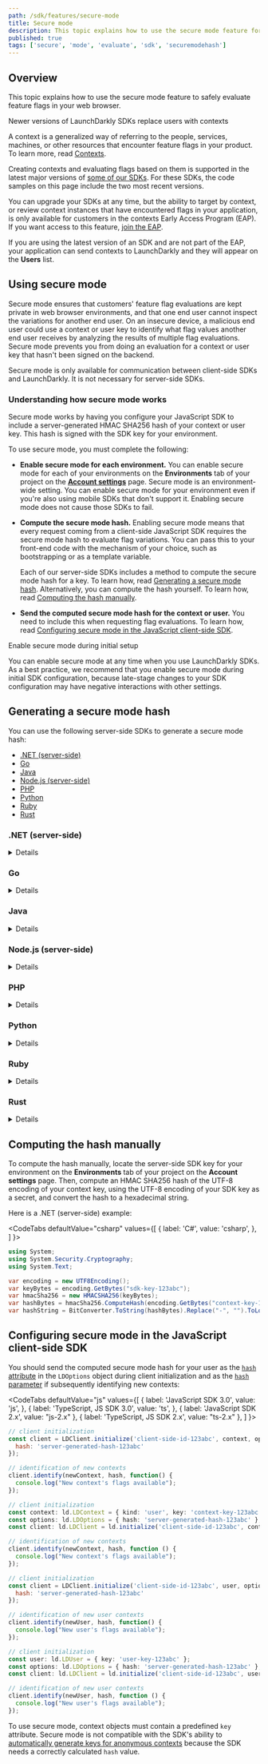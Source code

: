 ```yaml
---
path: /sdk/features/secure-mode
title: Secure mode
description: This topic explains how to use the secure mode feature for safely evaluating feature flags in your web browser.
published: true
tags: ['secure', 'mode', 'evaluate', 'sdk', 'securemodehash']
---
```


## Overview

This topic explains how to use the secure mode feature to safely evaluate feature flags in your web browser.

<Callout intent="info">
<CalloutTitle>Newer versions of LaunchDarkly SDKs replace users with contexts</CalloutTitle>
<CalloutDescription>

A context is a generalized way of referring to the people, services, machines, or other resources that encounter feature flags in your product. To learn more, read [Contexts](/home/contexts).

Creating contexts and evaluating flags based on them is supported in the latest major versions of [some of our SDKs](/sdk). For these SDKs, the code samples on this page include the two most recent versions.

You can upgrade your SDKs at any time, but the ability to target by context, or review context instances that have encountered flags in your application, is only available for customers in the contexts Early Access Program (EAP). If you want access to this feature, [join the EAP](https://launchdarkly.com/eap).

If you are using the latest version of an SDK and are not part of the EAP, your application can send contexts to LaunchDarkly and they will appear on the **Users** list.

</CalloutDescription>
</Callout>

## Using secure mode

Secure mode ensures that customers' feature flag evaluations are kept private in web browser environments, and that one end user cannot inspect the variations for another end user. On an insecure device, a malicious end user could use a context or user key to identify what flag values another end user receives by analyzing the results of multiple flag evaluations. Secure mode prevents you from doing an evaluation for a context or user key that hasn't been signed on the backend.

Secure mode is only available for communication between client-side SDKs and LaunchDarkly. It is not necessary for server-side SDKs.

### Understanding how secure mode works

Secure mode works by having you configure your JavaScript SDK to include a server-generated HMAC SHA256 hash of your context or user key. This hash is signed with the SDK key for your environment.

To use secure mode, you must complete the following:

* **Enable secure mode for each environment.** You can enable secure mode for each of your environments on the **Environments** tab of your project on the [**Account settings**](https://app.launchdarkly.com/settings/projects) page. Secure mode is an environment-wide setting. You can enable secure mode for your environment even if you're also using mobile SDKs that don't support it. Enabling secure mode does not cause those SDKs to fail.

* **Compute the secure mode hash.** Enabling secure mode means that every request coming from a client-side JavaScript SDK requires the secure mode hash to evaluate flag variations. You can pass this to your front-end code with the mechanism of your choice, such as bootstrapping or as a template variable.

  Each of our server-side SDKs includes a method to compute the secure mode hash for a key. To learn how, read [Generating a secure mode hash](#generating-a-secure-mode-hash). Alternatively, you can compute the hash yourself. To learn how, read [Computing the hash manually](#computing-the-hash-manually).

* **Send the computed secure mode hash for the context or user.** You need to include this when requesting flag evaluations. To learn how, read [Configuring secure mode in the JavaScript client-side SDK](#configuring-secure-mode-in-the-javascript-client-side-sdk).

<Callout intent="info">
<CalloutTitle>Enable secure mode during initial setup</CalloutTitle>
<CalloutDescription>

You can enable secure mode at any time when you use LaunchDarkly SDKs. As a best practice, we recommend that you enable secure mode during initial SDK configuration, because late-stage changes to your SDK configuration may have negative interactions with other settings.

</CalloutDescription>
</Callout>

## Generating a secure mode hash

You can use the following server-side SDKs to generate a secure mode hash:

* [.NET (server-side)](#net-server-side)
* [Go](#go)
* [Java](#java)
* [Node.js (server-side)](#nodejs-server-side)
* [PHP](#php)
* [Python](#python)
* [Ruby](#ruby)
* [Rust](#rust)

### .NET (server-side)

<Details summary="Expand .NET (server-side) code sample">

The [`SecureModeHash`](https://launchdarkly.github.io/dotnet-server-sdk/api/LaunchDarkly.Sdk.Server.LdClient.html#LaunchDarkly_Sdk_Server_LdClient_SecureModeHash_) method computes an HMAC signature of a context signed with the client's SDK key.

Here is the method:

<CodeTabs
  defaultValue="csharp"
  values={[
    { label: 'C#, .NET SDK 7.0', value: 'csharp', },
    { label: 'C#, .NET SDK 6.x', value: 'csharp-6.x', },
  ]
}>
<CodeTabItem value="csharp">

```csharp
var hash = client.SecureModeHash(context);
```

</CodeTabItem>
<CodeTabItem value="csharp-6.x">

```csharp
var hash = client.SecureModeHash(user);
```

</CodeTabItem>
</CodeTabs>
</Details>

### Go

<Details summary="Expand Go code sample">

The [`SecureModeHash`](https://pkg.go.dev/github.com/launchdarkly/go-server-sdk/v6#LDClient.SecureModeHash) method computes an HMAC signature of a context signed with the client's SDK key.

Here is the method:

<CodeTabs
  defaultValue="go"
  values={[
    { label: 'Go SDK v6.0', value: 'go', },
    { label: 'Go SDK v5.x', value: 'go-v5' }
  ]
}>
<CodeTabItem value="go">

```go
client.SecureModeHash(context)
```

</CodeTabItem>
<CodeTabItem value="go-v5">

```go
client.SecureModeHash(user)
```

</CodeTabItem>
</CodeTabs>
</Details>

### Java

<Details summary="Expand Java code sample">

The [`secureModeHash`](https://javadoc.io/doc/com.launchdarkly/launchdarkly-java-server-sdk/latest/com/launchdarkly/sdk/server/LDClient.html#secureModeHash(com.launchdarkly.sdk.LDContext)) method computes an HMAC signature of a context signed with the client's SDK key.

Here is the method:

<CodeTabs
  defaultValue="java"
  values={[
    { label: 'Java SDK v6.0', value: 'java', },
    { label: 'Java SDK v5.x', value: 'java-v5', },
  ]
}>
<CodeTabItem value="java">

```java
client.secureModeHash(context);
```

</CodeTabItem>
<CodeTabItem value="java-v5">

```java
client.secureModeHash(user);
```

</CodeTabItem>
</CodeTabs>
</Details>

### Node.js (server-side)

<Details summary="Expand Node.js (server-side) code sample">

The `secureModeHash` method computes an HMAC signature of a user signed with the client's SDK key.

Here is the method:

<CodeTabs
  defaultValue="js"
  values={[
    { label: 'JavaScript', value: 'js', },
  ]
}>
<CodeTabItem value="js">

```js
client.secureModeHash(user);
```

</CodeTabItem>
</CodeTabs>
</Details>

### PHP

<Details summary="Expand PHP code sample">

The `secureModeHash` method computes an HMAC signature of a user signed with the client's SDK key.

Here is the method:

<CodeTabs
  defaultValue="php"
  values={[
    { label: 'PHP', value: 'php', },
  ]
}>
<CodeTabItem value="php">

```php
$client->secureModeHash(user);
```

</CodeTabItem>
</CodeTabs>
</Details>

### Python

<Details summary="Expand Python code sample">

The `SecureModeHash` method computes an HMAC signature of a context signed with the client's SDK key.

Here is the method:

<CodeTabs
  defaultValue="python"
  values={[
    { label: 'Python', value: 'python', },
    { label: 'Python SDK v7.x', value: 'python-7', },
  ]
}>
<CodeTabItem value="python">

```python
hash = ldclient.get().secure_mode_hash(context)
```

</CodeTabItem>
<CodeTabItem value="python-7">

```python
hash = ldclient.get().secure_mode_hash(user)
```

</CodeTabItem>
</CodeTabs>
</Details>

### Ruby

<Details summary="Expand Ruby code sample">

The `secure_mode_hash` method computes an HMAC signature of a context signed with the client's SDK key.

Here is the method:

<CodeTabs
  defaultValue="ruby"
  values={[
    { label: 'Ruby SDK v7.0', value: 'ruby', },
    { label: 'Ruby SDK v6.x', value: 'ruby-v6', },
  ]
}>
<CodeTabItem value="ruby">

```ruby
client.secure_mode_hash(context)
```

</CodeTabItem>
<CodeTabItem value="ruby-v6">

```ruby
client.secure_mode_hash(user)
```

</CodeTabItem>
</CodeTabs>
</Details>

### Rust

<Details summary="Expand Rust code sample">

The `secure_mode_hash` method computes an HMAC signature of a context signed with the client's SDK key.

Here is the method:

<CodeTabs
  defaultValue="rust"
  values={[
    { label: 'Rust SDK v1', value: 'rust', },
    { label: 'Rust SDK beta', value: 'rust-beta', },
  ]
}>
<CodeTabItem value="rust">

```rust
client.secure_mode_hash(&context);
```
</CodeTabItem>
<CodeTabItem value="rust-beta">

```rust
client.secure_mode_hash(&user);
```
</CodeTabItem>
</CodeTabs>
</Details>

## Computing the hash manually

To compute the hash manually, locate the server-side SDK key for your environment on the **Environments** tab of your project on the **Account settings** page. Then, compute an HMAC SHA256 hash of the UTF-8 encoding of your context key, using the UTF-8 encoding of your SDK key as a secret, and convert the hash to a hexadecimal string.

Here is a .NET (server-side) example:

<CodeTabs
  defaultValue="csharp"
  values={[
    { label: 'C#', value: 'csharp', },
  ]
}>
<CodeTabItem value="csharp">

```csharp
using System;
using System.Security.Cryptography;
using System.Text;

var encoding = new UTF8Encoding();
var keyBytes = encoding.GetBytes("sdk-key-123abc");
var hmacSha256 = new HMACSHA256(keyBytes);
var hashBytes = hmacSha256.ComputeHash(encoding.GetBytes("context-key-123abc"));
var hashString = BitConverter.ToString(hashBytes).Replace("-", "").ToLower();
```

</CodeTabItem>
</CodeTabs>

## Configuring secure mode in the JavaScript client-side SDK

You should send the computed secure mode hash for your user as the [`hash` attribute](https://launchdarkly.github.io/js-client-sdk/interfaces/LDOptions.html#hash) in the `LDOptions` object during client initialization and as the [`hash` parameter](https://launchdarkly.github.io/js-client-sdk/interfaces/LDClient.html#identify) if subsequently identifying new contexts:

<CodeTabs
  defaultValue="js"
  values={[
    { label: 'JavaScript SDK 3.0', value: 'js', },
    { label: 'TypeScript, JS SDK 3.0', value: 'ts', },
    { label: 'JavaScript SDK 2.x', value: "js-2.x" },
    { label: 'TypeScript, JS SDK 2.x', value: "ts-2.x" },
  ]
}>
<CodeTabItem value="js">

```js
// client initialization
const client = LDClient.initialize('client-side-id-123abc', context, options = {
  hash: 'server-generated-hash-123abc'
});

// identification of new contexts
client.identify(newContext, hash, function() {
  console.log("New context's flags available");
});
```

</CodeTabItem>
<CodeTabItem value="ts">

```ts
// client initialization
const context: ld.LDContext = { kind: 'user', key: 'context-key-123abc' };
const options: ld.LDOptions = { hash: 'server-generated-hash-123abc' };
const client: ld.LDClient = ld.initialize('client-side-id-123abc', context, options);

// identification of new contexts
client.identify(newContext, hash, function () {
  console.log("New context's flags available");
});

```

</CodeTabItem>
<CodeTabItem value="js-2.x">

```js
// client initialization
const client = LDClient.initialize('client-side-id-123abc', user, options = {
  hash: 'server-generated-hash-123abc'
});

// identification of new user contexts
client.identify(newUser, hash, function() {
  console.log("New user's flags available");
});
```

</CodeTabItem>
<CodeTabItem value="ts-2.x">

```ts
// client initialization
const user: ld.LDUser = { key: 'user-key-123abc' };
const options: ld.LDOptions = { hash: 'server-generated-hash-123abc' };
const client: ld.LDClient = ld.initialize('client-side-id-123abc', user, options);

// identification of new user contexts
client.identify(newUser, hash, function () {
  console.log("New user's flags available");
});

```

</CodeTabItem>
</CodeTabs>

To use secure mode, context objects must contain a predefined `key` attribute. Secure mode is not compatible with the SDK's ability to [automatically generate keys for anonymous contexts](/sdk/features/user-context-config#anonymous-contexts-in-the-javascript-sdk) because the SDK needs a correctly calculated `hash` value.

